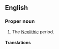 ==English==

===Proper noun===
{{en-proper noun|head=[[new|New]] [[Stone Age]]}}

# The [[Neolithic]] period.

====Translations====
{{trans-see|Neolithic}}